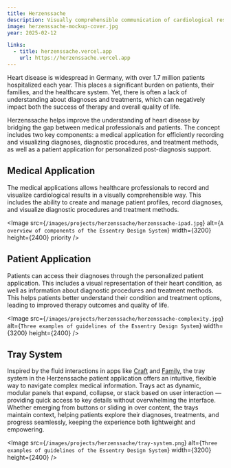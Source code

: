 ```yaml
---
title: Herzenssache
description: Visually comprehensible communication of cardiological results for patients.
image: herzenssache-mockup-cover.jpg
year: 2025-02-12

links: 
  - title: herzenssache.vercel.app
    url: https://herzenssache.vercel.app
---
```


Heart disease is widespread in Germany, with over 1.7 million patients hospitalized each year. This places a significant burden on patients, their families, and the healthcare system. Yet, there is often a lack of understanding about diagnoses and treatments, which can negatively impact both the success of therapy and overall quality of life.

Herzenssache helps improve the understanding of heart disease by bridging the gap between medical professionals and patients. The concept includes two key components: a medical application for efficiently recording and visualizing diagnoses, diagnostic procedures, and treatment methods, as well as a patient application for personalized post-diagnosis support.

## Medical Application

The medical applications allows healthcare professionals to record and visualize cardiological results in a visually comprehensible way. This includes the ability to create and manage patient profiles, record diagnoses, and visualize diagnostic procedures and treatment methods.

<Image 
    src={`/images/projects/herzenssache/herzenssache-ipad.jpg`}
    alt={`A overview of components of the Essentry Design System`}
    width={3200}
    height={2400}
    priority
/>

## Patient Application

Patients can access their diagnoses through the personalized patient application. This includes a visual representation of their heart condition, as well as information about diagnostic procedures and treatment methods. This helps patients better understand their condition and treatment options, leading to improved therapy outcomes and quality of life.

<Image 
    src={`/images/projects/herzenssache/herzenssache-complexity.jpg`}
    alt={`Three examples of guidelines of the Essentry Design System`}
    width={3200}
    height={2400}
/>

## Tray System

Inspired by the fluid interactions in apps like [Craft](https://craft.do) and [Family](https://family.co), the tray system in the Herzenssache patient application offers an intuitive, flexible way to navigate complex medical information. Trays act as dynamic, modular panels that expand, collapse, or stack based on user interaction — providing quick access to key details without overwhelming the interface. Whether emerging from buttons or sliding in over content, the trays maintain context, helping patients explore their diagnoses, treatments, and progress seamlessly, keeping the experience both lightweight and empowering.

<Image 
    src={`/images/projects/herzenssache/tray-system.png`}
    alt={`Three examples of guidelines of the Essentry Design System`}
    width={3200}
    height={2400}
/>
